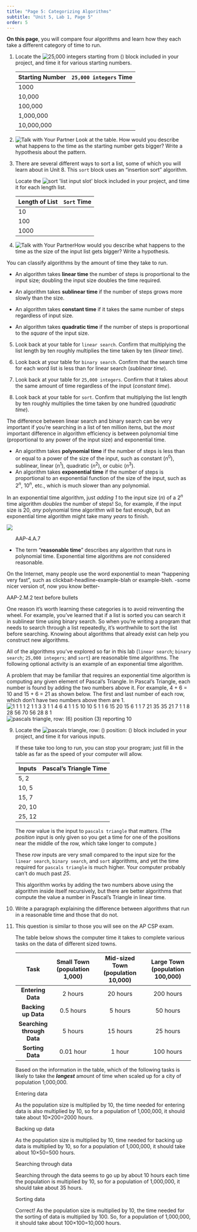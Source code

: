```yaml
---
title: "Page 5: Categorizing Algorithms"
subtitle: "Unit 5, Lab 1, Page 5"
order: 5
---
```


::: learn
**On this page**, you will compare four algorithms and learn how they each take a different category of time to run.
:::

:::::: {#first .forYouToDo}

(@) Locate the <img src="/img/5-algorithms/25000integers.png" title="25,000 integers starting from ()" alt="25,000 integers starting from ()"/> block included in your project, and time it for various starting numbers.

    | Starting Number | `25,000 integers` Time |
    |-----------------|----------------------|
    | 1000            |                      |
    | 10,000          |                      |
    | 100,000         |                      |
    | 1,000,000       |                      |
    | 10,000,000      |                      |

(@) <img src="/img/icons/talk-with-your-partner.png" title="Talk with Your Partner" alt="Talk with Your Partner" class="float-end"/> Look at the table. How would you describe what happens to the time as
the starting number gets bigger? Write a hypothesis about the pattern.

(@) 
    ::: sidenoteBig
    There are several different ways to sort a list, some of which you will
    learn about in Unit 8. This `sort` block uses an "insertion
    sort" algorithm.
    :::

    Locate the <img src="/img/5-algorithms/sort.png" title="sort &apos;list input slot&apos;" alt="sort &apos;list input slot&apos;" class="inline py-0"/> block included in your project, and time it for each length list.

    | Length of List | `Sort` Time |
    |----------------|-----------|
    | 10             |           |
    | 100            |           |
    | 1000           |           |

(@) <img src="/img/icons/talk-with-your-partner-mini.png" title="Talk with Your Partner" alt="Talk with Your Partner" class="inline"/>How would you describe what happens to the time as the size of the input list gets bigger? Write a hypothesis.

::::::

You can classify algorithms by the amount of time they take to run.
<!--To classify an algorithm, you look at the number of steps it takes to complete the algorithm and compare it to the size of the input. For example, `25,000 integers` takes <em>constant time:</em> computing 25,000 integers starting at seven takes as long as computing 25,000 integers starting at seven million. As a second example, `linear search` takes <em>linear time:</em> if you have ten times as many words in the dictionary, then it takes ten times as long to search through them all. As a third example, consider the `sort` algorithm you timed. It takes <em>quadratic time:</em> multiplying the input size by ten multiplies the time required by 10<sup>2</sup>. As another example, consider the `binary search` algorithm you timed. In binary search, multiplying the input size by ten <em>adds</em> a constant amount to the time required instead of multiplying by a constant amount. This is an example of <em>sublinear time</em>.-->

:::::: forYouToDo
::: vocabBig

- An algorithm takes **linear time** the number of steps
is proportional to the input size; doubling the input size doubles the
time required.

- An algorithm takes **sublinear time** if the number of
steps grows more slowly than the size.

- An algorithm takes **constant time** if it takes the
same number of steps regardless of input size.

- An algorithm takes **quadratic time** if the number of
steps is proportional to the <em>square</em> of the input size.

:::

(@) Look back at your table for `linear search`. Confirm that multiplying the list length by ten roughly multiplies the time taken by ten (<em>linear time</em>).<!--the search time for the <var>100,000 word list</var> is (about) ten times as long as the time for the <var>10,000 word list</var>, which is (about) ten times as long as the time for the <var>1,000 word list</var>.-->

(@) Look back at your table for `binary search`. Confirm that the search time for each word list is less than for linear search (<em>sublinear time</em>).

(@) Look back at your table for `25,000 integers`. Confirm that it takes about the same amount of time regardless of the input (<em>constant time</em>).

(@) Look back at your table for `sort`. Confirm that multiplying the list length by ten roughly multiplies the time taken by
one hundred (<em>quadratic time</em>).<!--Confirm that the time to sort the <var>100,000 word list</var> is (about) one hundred times as long as the time for the <var>10,000 word list</var>, which is (about) one hundred times as long as the time for the <var>1,000 word list</var>.--></li>

::::::

The difference between linear search and binary search can be very important if you're searching in a list of ten million items, but the <em>most</em> important difference in algorithm efficiency is between polynomial time (proportional to any power of the input size) and exponential time.

::: vocabFullWidth
<ul>

<li>An algorithm takes **polynomial time** if the number of steps is less than or equal to a power of the size of the input, such as constant (<em>n</em><sup>0</sup>), sublinear, linear (<em>n</em><sup>1</sup>), quadratic (<em>n</em><sup>2</sup>), or cubic (<em>n</em><sup>3</sup>).</li>

<li>An algorithm takes **exponential time** if the number of steps is proportional to an exponential function of the size of the input, such as 2<sup><em>n</em></sup>, 10<sup><em>n</em></sup>, etc., which is much slower than any polynomial.</li>

</ul>
:::

In an exponential time algorithm, just <em>adding 1</em> to the input size (<em>n</em>) of a 2<sup><em>n</em></sup> time algorithm <em>doubles</em> the number of steps! So, for example, if the input size is 20, <em>any</em> polynomial time algorithm will be fast enough, but an exponential time algorithm might take many <em>years</em> to finish.

<img src="/img/5-algorithms/algorithm-time-graphs.gif" class="ms-4 noshadow"/><br />

::: examFullWidth
<ul>

::: ap-standard
AAP-4.A.7
:::

<li>The term "**reasonable time**" describes any algorithm that runs in polynomial time. Exponential time algorithms are
<em>not</em> considered reasonable.</li>
</ul>
:::

::: todo
::: endnote
On the Internet, many people use the word exponential to mean "happening very fast", such as clickbait-headline-example-blah or example-bleh. -some nicer version of, now you know better-
:::
:::

<!--<img class="ms-4 noshadow" style="height:300px" src="/img/5-algorithms/size-vs-time.png" alt="graph of size vs. time showing a straight line through the origin and up to the right with the points for x=10,000 and x=100,000 marked" title="graph of size vs. time showing a straight line through the origin and up to the right with the points for x=10,000 and x=100,000 marked" />-->

::: ap-standard
AAP-2.M.2 text before bullets
:::

One reason it's worth learning these categories is to avoid
reinventing the wheel. For example, you've learned that if a list is
sorted you can search it in sublinear time using binary search. So when
you're writing a program that needs to search through a list repeatedly,
it's worthwhile to sort the list before searching. Knowing about
algorithms that already exist can help you construct new algorithms.

All of the algorithms you've explored so far in this lab
(`linear search`; `binary search`; `25,000
integers`; and `sort`) are reasonable time algorithms.
The following optional activity is an example of an exponential time
algorithm.

:::::: ifTime

A problem that may be familiar that requires an exponential time
algorithm is computing any given element of Pascal's Triangle. In
Pascal's Triangle, each number is found by adding the two numbers above
it. For example, 4 + 6 = 10 and 15 + 6 = 21 as shown below. The first
and last number of each row, which don't have two numbers above them
are 1. <br />
<img src="/img/5-algorithms/pascals-triangle-numbers.jpg" title="
  1
 1 1
1 2 1
   1 3 3 1
  1 4 6 4 1
1 5 10 10 5 1
   1 6 15 20 15 6 1
 1 7 21 35 35 21 7 1
1 8 28 56 70 56 28 8 1" alt="
  1
 1 1
1 2 1
   1 3 3 1
  1 4 6 4 1
1 5 10 10 5 1
   1 6 15 20 15 6 1
 1 7 21 35 35 21 7 1
1 8 28 56 70 56 28 8 1" class="ms-4 noshadow"/>
<img src="/img/5-algorithms/pascals-triangle-6-3-reporting.png" title="pascals triangle, row: (6) position (3) reporting 10" alt="pascals triangle, row: (6) position (3) reporting 10" class="ms-4"/>

(@) Locate the <img src="/img/8-recursive-reporters/pascals-triangle.png" title="pascals triangle, row: () position: ()" alt="pascals triangle, row: () position: ()" class="inline"/> block included in your project, and time it for various inputs.<br />

    ::: endnote
    If these take too long to run, you can stop your program; just fill in
    the table as far as the speed of your computer will allow.
    :::

    | Inputs | Pascal's Triangle Time |
    |--------|------------------------|
    | 5, 2   |                        |
    | 10, 5  |                        |
    | 15, 7  |                        |
    | 20, 10 |                        |
    | 25, 12 |                        |

    ::: endnote
    The <var>row</var> value is the input to `pascals triangle`
    that matters. (The <var>position</var> input is only given so you get a
    time for one of the positions near the middle of the row, which take
    longer to compute.)
    :::

    These <var>row</var> inputs are very small compared to the input size
    for the `linear search`, `binary search`, and
    `sort` algorithms, and yet the time required for
    `pascals triangle` is much higher. Your computer probably
    can't do much past <var>25</var>.

    ::: endnote
    This algorithm works by adding the two numbers above using the algorithm
    inside itself recursively, but there are better algorithms that compute
    the value a number in Pascal's Triangle in linear time.
    :::

::::::

:::::: forYouToDo

(@) Write a paragraph explaining the difference between algorithms that
run in a reasonable time and those that do not.


(@) This question is similar to those you will see on the AP CSP exam.
    <!-- Question 1 -->

    ::: {.assessment-data type="multiplechoice" identifier="Timing of database tasks" hasinlinefeedback="true" maxchoices="1" responseidentifier="ri1" shuffle="true"}
    ::: prompt
    The table below shows the computer time it takes to complete various
    tasks on the data of different sized towns.
    
    |          **Task**          | **Small Town (population 1,000)** | **Mid-sized Town (population 10,000)** | **Large Town (population 100,000)** |
    |:--------------------------:|:---------------------------------:|:--------------------------------------:|:-----------------------------------:|
    |      **Entering Data**     |              2 hours              |                20 hours                |              200 hours              |
    |     **Backing up Data**    |             0.5 hours             |                 5 hours                |               50 hours              |
    | **Searching through Data** |              5 hours              |                15 hours                |               25 hours              |
    |      **Sorting Data**      |             0.01 hour             |                 1 hour                 |              100 hours              |

    Based on the information in the table, which of the following tasks is
    likely to take the <em>**longest**</em> amount of time when
    scaled up for a city of population 1,000,000.
    :::

    ::: {.choice identifier="c1"}
    ::: text
    Entering data
    :::

    ::: feedback
    <!--Entering data seems to take <img class="inline noshadow p-0" src="/img/5-algorithms/quizlet-entering-data.jpg" alt="population/1000" title="population/1000" /> hours, so for a population of 1,000,000, it should take about 2,000 hours.-->

    As the population size is multiplied by 10, the time needed for entering
    data is also multiplied by 10, so for a population of 1,000,000, it
    should take about 10×200=2000 hours.
    :::
    :::

    ::: {.choice identifier="c2"}
    ::: text
    Backing up data
    :::

    ::: feedback
    <!--Backing up data seems to take about <img class="inline noshadow p-0" src="/img/5-algorithms/quizlet-backing-up.jpg" alt="5^((population/1000)-1)" title="5^((population/1000)-1)" /> hours, so for a population of 1,000,000, it should take about 125 hours.-->

    As the population size is multiplied by 10, time needed for backing up
    data is multiplied by 10, so for a population of 1,000,000, it should
    take about 10×50=500 hours.
    :::
    :::

    ::: {.choice identifier="c3"}
    ::: text
    Searching through data
    :::

    ::: feedback
    Searching through the data seems to go up by about 10 hours each time
    the population is multiplied by 10, so for a population of 1,000,000, it
    should take about 35 hours.
    :::
    :::

    ::: {.choice identifier="c4"}
    ::: text
    Sorting data
    :::

    ::: feedback
    Correct!
    <!--Sorting the data seems to go up exponentially as the the population grows. For a population of 1,000,000, it should take about 10,000 hours.-->
    As the population size is multiplied by 10, the time needed for the
    sorting of data is multiplied by 100. So, for a population of 1,000,000,
    it should take about 100×100=10,000 hours.
    :::
    :::

    ::: {.responseDeclaration identifier="ri1"}
    ::: {.correctResponse identifier="c4"}
    :::
    :::
    :::

::::::

